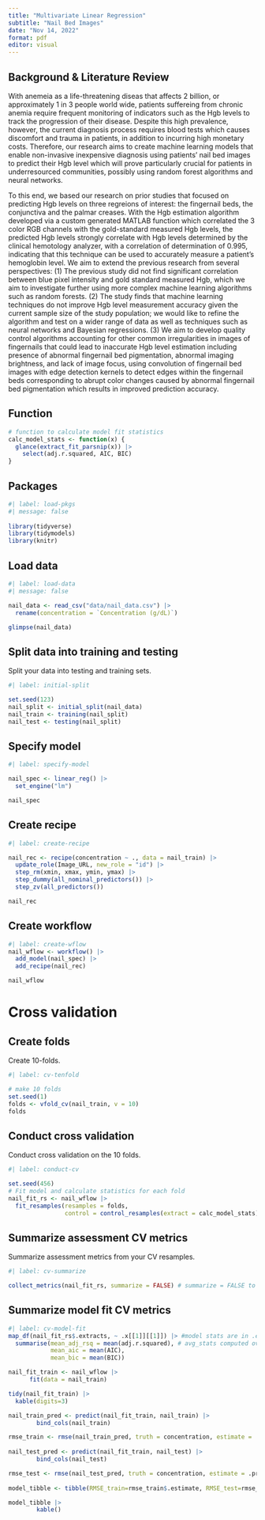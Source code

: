 ```yaml
---
title: "Multivariate Linear Regression"
subtitle: "Nail Bed Images"
date: "Nov 14, 2022"
format: pdf
editor: visual
---
```


## Background & Literature Review

With anemeia as a life-threatening diseas that affects 2 billion, or approximately 1 in 3 people world wide, patients suffereing from chronic anemia require frequent monitoring of indicators such as the Hgb levels to track the progression of their disease. Despite this high prevalence, however, the current diagnosis process requires blood tests which causes discomfort and trauma in patients, in addition to incurring high monetary costs. Therefore, our research aims to create machine learning models that enable non-invasive inexpensive diagnosis using patients' nail bed images to predict their Hgb level which will prove particularly crucial for patients in underresourced communities, possibly using random forest algorithms and neural networks.

To this end, we based our research on prior studies that focused on predicting Hgb levels on three regreions of interest: the fingernail beds, the conjunctiva and the palmar creases. With the Hgb estimation algorithm developed via a custom generated MATLAB function which correlated the 3 color RGB channels with the gold-standard measured Hgb levels, the predicted Hgb levels strongly correlate with Hgb levels determined by the clinical hemotology analyzer, with a correlation of determination of 0.995, indicating that this technique can be used to accurately measure a patient's hemoglobin level. We aim to extend the previous research from several perspectives: (1) The previous study did not find significant correlation between blue pixel intensity and gold standard measured Hgb, which we aim to investigate further using more complex machine learning algorithms such as random forests. (2) The study finds that machine learning techniques do not improve Hgb level measurement accuracy given the current sample size of the study population; we would like to refine the algorithm and test on a wider range of data as well as techniques such as neural networks and Bayesian regressions.  (3) We aim to develop quality control algorithms accounting for other common irregularities in images of fingernails that could lead to inaccurate Hgb level estimation including presence of abnormal fingernail bed pigmentation, abnormal imaging brightness, and lack of image focus, using convolution of fingernail bed images with edge detection kernels to detect edges within the fingernail beds corresponding to abrupt color changes caused by abnormal fingernail bed pigmentation which results in improved prediction accuracy.

## Function

```r
# function to calculate model fit statistics
calc_model_stats <- function(x) {
  glance(extract_fit_parsnip(x)) |>
    select(adj.r.squared, AIC, BIC)
}
```

## Packages

```r
#| label: load-pkgs
#| message: false
 
library(tidyverse)
library(tidymodels)
library(knitr)
```

## Load data

```r
#| label: load-data
#| message: false

nail_data <- read_csv("data/nail_data.csv") |> 
  rename(concentration = `Concentration (g/dL)`)

glimpse(nail_data)
```

## Split data into training and testing

Split your data into testing and training sets.

```r
#| label: initial-split

set.seed(123)
nail_split <- initial_split(nail_data)
nail_train <- training(nail_split)
nail_test <- testing(nail_split)
```

## Specify model

```r
#| label: specify-model

nail_spec <- linear_reg() |>
  set_engine("lm")

nail_spec
```

## Create recipe

```r
#| label: create-recipe

nail_rec <- recipe(concentration ~ ., data = nail_train) |>
  update_role(Image_URL, new_role = "id") |>
  step_rm(xmin, xmax, ymin, ymax) |>
  step_dummy(all_nominal_predictors()) |>
  step_zv(all_predictors())

nail_rec
```

## Create workflow

```r
#| label: create-wflow
nail_wflow <- workflow() |>
  add_model(nail_spec) |>
  add_recipe(nail_rec)

nail_wflow
```

# Cross validation

## Create folds

Create 10-folds.

```r
#| label: cv-tenfold

# make 10 folds
set.seed(1)
folds <- vfold_cv(nail_train, v = 10)
folds
```

## Conduct cross validation

Conduct cross validation on the 10 folds.

```r
#| label: conduct-cv

set.seed(456)
# Fit model and calculate statistics for each fold
nail_fit_rs <- nail_wflow |>
  fit_resamples(resamples = folds, 
                control = control_resamples(extract = calc_model_stats))
```

## Summarize assessment CV metrics

Summarize assessment metrics from your CV resamples.

```r
#| label: cv-summarize

collect_metrics(nail_fit_rs, summarize = FALSE) # summarize = FALSE to see individualized output; when comparing two models, set summarize = TRUE
```

## Summarize model fit CV metrics

```r
#| label: cv-model-fit
map_df(nail_fit_rs$.extracts, ~ .x[[1]][[1]]) |> #model stats are in .extracts column 
  summarise(mean_adj_rsq = mean(adj.r.squared), # avg_stats computed over 10 folds 
            mean_aic = mean(AIC), 
            mean_bic = mean(BIC))
```

```r
nail_fit_train <- nail_wflow |>
      fit(data = nail_train)

tidy(nail_fit_train) |> 
  kable(digits=3)
```

```r
nail_train_pred <- predict(nail_fit_train, nail_train) |>
        bind_cols(nail_train)

rmse_train <- rmse(nail_train_pred, truth = concentration, estimate = .pred)
   
nail_test_pred <- predict(nail_fit_train, nail_test) |>
        bind_cols(nail_test)

rmse_test <- rmse(nail_test_pred, truth = concentration, estimate = .pred)
   
model_tibble <- tibble(RMSE_train=rmse_train$.estimate, RMSE_test=rmse_test$.estimate)

model_tibble |>
        kable()
```
